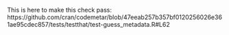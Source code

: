 
This is here to make this check pass:
https://github.com/cran/codemetar/blob/47eeab257b357bf0120256026e361ae95cdec857/tests/testthat/test-guess_metadata.R#L62
